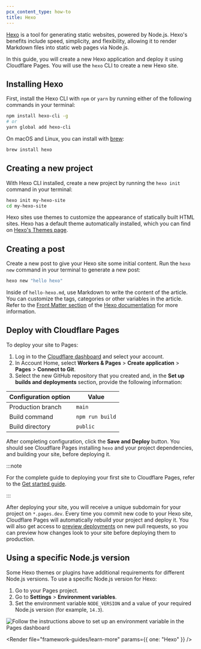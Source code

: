 ```yaml
---
pcx_content_type: how-to
title: Hexo
---
```



[Hexo](https://hexo.io/) is a tool for generating static websites, powered by Node.js. Hexo's benefits include speed, simplicity, and flexibility, allowing it to render Markdown files into static web pages via Node.js.

In this guide, you will create a new Hexo application and deploy it using Cloudflare Pages. You will use the `hexo` CLI to create a new Hexo site.

## Installing Hexo

First, install the Hexo CLI with `npm` or `yarn` by running either of the following commands in your terminal:

```sh
npm install hexo-cli -g
# or
yarn global add hexo-cli
```

On macOS and Linux, you can install with [brew](https://brew.sh/):

```sh
brew install hexo
```

<Render file="tutorials-before-you-start" />

## Creating a new project

With Hexo CLI installed, create a new project by running the `hexo init` command in your terminal:

```sh
hexo init my-hexo-site
cd my-hexo-site
```

Hexo sites use themes to customize the appearance of statically built HTML sites. Hexo has a default theme automatically installed, which you can find on [Hexo's Themes page](https://hexo.io/themes/).

## Creating a post

Create a new post to give your Hexo site some initial content. Run the `hexo new` command in your terminal to generate a new post:

```sh
hexo new "hello hexo"
```

Inside of `hello-hexo.md`, use Markdown to write the content of the article. You can customize the tags, categories or other variables in the article. Refer to the [Front Matter section](https://hexo.io/docs/front-matter) of the [Hexo documentation](https://hexo.io/docs/) for more information.

<Render file="framework-guides/create-github-repository" />

## Deploy with Cloudflare Pages

To deploy your site to Pages:

1. Log in to the [Cloudflare dashboard](https://dash.cloudflare.com/) and select your account.
2. In Account Home, select **Workers & Pages** > **Create application** > **Pages** > **Connect to Git**.
3. Select the new GitHub repository that you created and, in the **Set up builds and deployments** section, provide the following information:

<div>

| Configuration option | Value           |
| -------------------- | --------------- |
| Production branch    | `main`          |
| Build command        | `npm run build` |
| Build directory      | `public`        |

</div>

After completing configuration, click the **Save and Deploy** button. You should see Cloudflare Pages installing `hexo` and your project dependencies, and building your site, before deploying it.

:::note

For the complete guide to deploying your first site to Cloudflare Pages, refer to the [Get started guide](/pages/get-started/).

:::

After deploying your site, you will receive a unique subdomain for your project on `*.pages.dev`.
Every time you commit new code to your Hexo site, Cloudflare Pages will automatically rebuild your project and deploy it. You will also get access to [preview deployments](/pages/configuration/preview-deployments/) on new pull requests, so you can preview how changes look to your site before deploying them to production.

## Using a specific Node.js version

Some Hexo themes or plugins have additional requirements for different Node.js versions. To use a specific Node.js version for Hexo:

1. Go to your Pages project.
2. Go to **Settings** > **Environment variables**.
3. Set the environment variable `NODE_VERSION` and a value of your required Node.js version (for example, `14.3`).

![Follow the instructions above to set up an environment variable in the Pages dashboard](~/assets/images/pages/framework-guides/node-version-pages.png)

<Render file="framework-guides/learn-more" params={{ one: "Hexo" }} />
